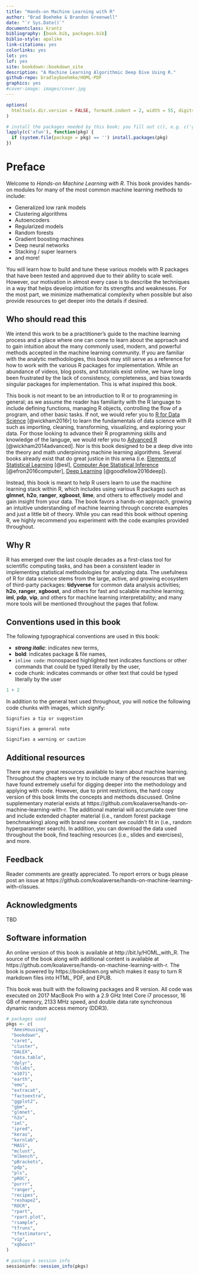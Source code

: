 ```yaml
--- 
title: "Hands-on Machine Learning with R"
author: "Brad Boehmke & Brandon Greenwell"
date: "`r Sys.Date()`"
documentclass: krantz
bibliography: [book.bib, packages.bib]
biblio-style: apalike
link-citations: yes
colorlinks: yes
lot: yes
lof: yes
site: bookdown::bookdown_site
description: "A Machine Learning Algorithmic Deep Dive Using R."
github-repo: bradleyboehmke/HOML-PDF
graphics: yes
#cover-image: images/cover.jpg
---
```


```r
options(
  htmltools.dir.version = FALSE, formatR.indent = 2, width = 55, digits = 4
)

# install the packages needed by this book; you fill out c(), e.g. c('ggplot2', 'dplyr')
lapply(c('xfun'), function(pkg) {
  if (system.file(package = pkg) == '') install.packages(pkg)
})
```

# Preface {-}

Welcome to *Hands-on Machine Learning with R*.  This book provides hands-on modules for many of the most common machine learning methods to include:

- Generalized low rank models
- Clustering algorithms
- Autoencoders
- Regularized models
- Random forests 
- Gradient boosting machines 
- Deep neural networks
- Stacking / super learners
- and more!

You will learn how to build and tune these various models with R packages that have been tested and approved due to their ability to scale well. However, our motivation in almost every case is to describe the techniques in a way that helps develop intuition for its strengths and weaknesses.  For the most part, we minimize mathematical complexity when possible but also provide resources to get deeper into the details if desired.


## Who should read this {-}

We intend this work to be a practitioner's guide to the machine learning process and a place where one can come to learn about the approach and to gain intuition about the many commonly used, modern, and powerful methods accepted in the machine learning community. If you are familiar with the analytic methodologies, this book may still serve as a reference for how to work with the various R packages for implementation.  While an abundance of videos, blog posts, and tutorials exist online, we have long been frustrated by the lack of consistency, completeness, and bias towards singular packages for implementation. This is what inspired this book. 

This book is not meant to be an introduction to R or to programming in general; as we assume the reader has familiarity with the R language to include defining functions, managing R objects, controlling the flow of a program, and other basic tasks.  If not, we would refer you to [R for Data Science](http://r4ds.had.co.nz/index.html) [@wickham2016r] to learn the fundamentals of data science with R such as importing, cleaning, transforming, visualizing, and exploring your data. For those looking to advance their R programming skills and knowledge of the languge, we would refer you to [Advanced R](http://adv-r.had.co.nz/) [@wickham2014advanced]. Nor is this book designed to be a deep dive into the theory and math underpinning machine learning algorithms. Several books already exist that do great justice in this arena (i.e. [Elements of Statistical Learning](https://web.stanford.edu/~hastie/ElemStatLearn/) [@esl], [Computer Age Statistical Inference](https://web.stanford.edu/~hastie/CASI/) [@efron2016computer], [Deep Learning](http://www.deeplearningbook.org/) [@goodfellow2016deep]). 

Instead, this book is meant to help R users learn to use the machine learning stack within R, which includes using various R packages such as __glmnet__, __h2o__, __ranger__, __xgboost__, __lime__, and others to effectively model and gain insight from your data. The book favors a hands-on approach, growing an intuitive understanding of machine learning through concrete examples and just a little bit of theory.  While you can read this book without opening R, we highly recommend you experiment with the code examples provided throughout.

## Why R {-}

R has emerged over the last couple decades as a first-class tool for scientific computing tasks, and has been a consistent leader in implementing statistical methodologies for analyzing data. The usefulness of R for data science stems from the large, active, and growing ecosystem of third-party packages: __tidyverse__ for common data analysis activities; __h2o__, __ranger__, __xgboost__, and others for fast and scalable machine learning; __iml__, __pdp__, __vip__, and others for machine learning interpretability; and many more tools will be mentioned throughout the pages that follow.  


## Conventions used in this book {-}

The following typographical conventions are used in this book:

* ___strong italic___: indicates new terms,
* __bold__: indicates package & file names,
* `inline code`: monospaced highlighted text indicates functions or other commands that could be typed literally by the user,
* code chunk: indicates commands or other text that could be typed literally by the user

```r
1 + 2
```

In addition to the general text used throughout, you will notice the following code chunks with images, which signify:

```block
Signifies a tip or suggestion
```

```block
Signifies a general note
```

```block
Signifies a warning or caution
```


## Additional resources {-}

There are many great resources available to learn about machine learning.  Throughout the chapters we try to include many of the resources that we have found extremely useful for digging deeper into the methodology and applying with code. However, due to print restrictions, the hard copy version of this book limits the concepts and methods discussed. Online supplementary material exists at https://github.com/koalaverse/hands-on-machine-learning-with-r. The additional material will accumulate over time and include extended chapter material (i.e., random forest package benchmarking) along with brand new content we couldn’t fit in (i.e., random hyperparameter search). In addition, you can download the data used throughout the book, find teaching resources (i.e., slides and exercises), and more. 


## Feedback {-}

Reader comments are greatly appreciated. To report errors or bugs please post an issue at https://github.com/koalaverse/hands-on-machine-learning-with-r/issues.


## Acknowledgments {-} 

TBD


## Software information {-} 

An online version of this book is available at http://bit.ly/HOML_with_R.  The source of the book along with additional content is available at https://github.com/koalaverse/hands-on-machine-learning-with-r. The book is powered by https://bookdown.org which makes it easy to turn R markdown files into HTML, PDF, and EPUB.

This book was built with the following packages and R version.  All code was executed on 2017 MacBook Pro with a 2.9 GHz Intel Core i7 processor, 16 GB of memory, 2133 MHz speed, and double data rate synchronous dynamic random access memory (DDR3). 

```r
# packages used
pkgs <- c(
  "AmesHousing",
  "bookdown",
  "caret",
  "cluster",
  "DALEX",
  "data.table",
  "dplyr",
  "dslabs",
  "e1071",
  "earth",
  "emo",
  "extracat",
  "factoextra",
  "ggplot2",
  "gbm",
  "glmnet",
  "h2o",
  "iml",
  "ipred",
  "keras",
  "kernlab",
  "MASS",
  "mclust",
  "mlbench",
  "pBrackets",
  "pdp",
  "pls",
  "pROC",
  "purrr",
  "ranger",
  "recipes",
  "reshape2",
  "ROCR",
  "rpart",
  "rpart.plot",
  "rsample",
  "tfruns",
  "tfestimators",
  "vip",
  "xgboost"
)

# package & session info
sessioninfo::session_info(pkgs)
```